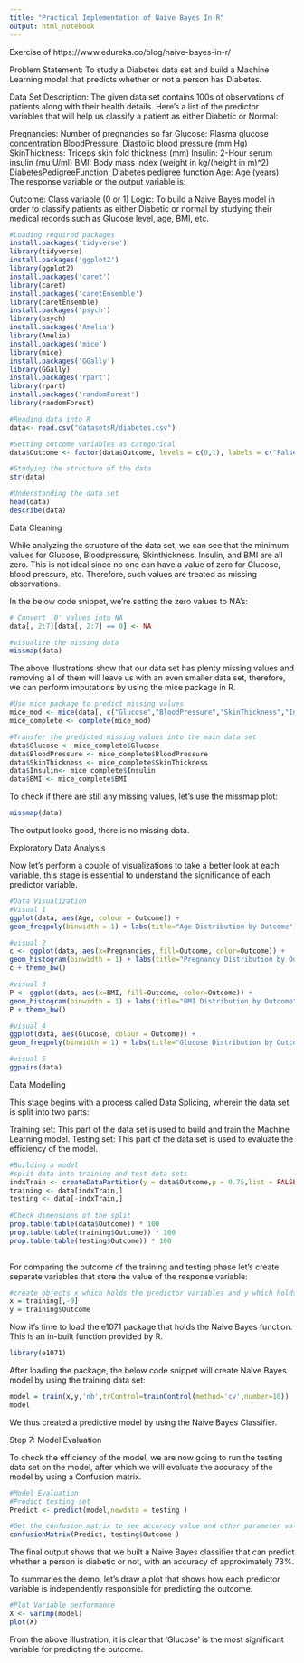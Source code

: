 ```yaml
---
title: "Practical Implementation of Naive Bayes In R"
output: html_notebook
---
```


Exercise of https://www.edureka.co/blog/naive-bayes-in-r/

Problem Statement: To study a Diabetes data set and build a Machine Learning model that predicts whether or not a person has Diabetes.

Data Set Description: The given data set contains 100s of observations of patients along with their health details. Here’s a list of the predictor variables that will help us classify a patient as either Diabetic or Normal:

Pregnancies: Number of pregnancies so far
Glucose: Plasma glucose concentration
BloodPressure: Diastolic blood pressure (mm Hg)
SkinThickness: Triceps skin fold thickness (mm)
Insulin: 2-Hour serum insulin (mu U/ml)
BMI: Body mass index (weight in kg/(height in m)^2)
DiabetesPedigreeFunction: Diabetes pedigree function
Age: Age (years)
The response variable or the output variable is:

Outcome: Class variable (0 or 1)
Logic: To build a Naive Bayes model in order to classify patients as either Diabetic or normal by studying their medical records such as Glucose level, age, BMI, etc.

```r
#Loading required packages
install.packages('tidyverse')
library(tidyverse)
install.packages('ggplot2')
library(ggplot2)
install.packages('caret')
library(caret)
install.packages('caretEnsemble')
library(caretEnsemble)
install.packages('psych')
library(psych)
install.packages('Amelia')
library(Amelia)
install.packages('mice')
library(mice)
install.packages('GGally')
library(GGally)
install.packages('rpart')
library(rpart)
install.packages('randomForest')
library(randomForest)
```

```r
#Reading data into R
data<- read.csv("datasetsR/diabetes.csv")
```

```r
#Setting outcome variables as categorical
data$Outcome <- factor(data$Outcome, levels = c(0,1), labels = c("False", "True"))
```

```r
#Studying the structure of the data
str(data)
```

```r
#Understanding the data set
head(data)
describe(data)
```

Data Cleaning

While analyzing the structure of the data set, we can see that the minimum values for Glucose, Bloodpressure, Skinthickness, Insulin, and BMI are all zero. This is not ideal since no one can have a value of zero for Glucose, blood pressure, etc. Therefore,  such values are treated as missing observations.

In the below code snippet, we’re setting the zero values to NA’s:

```r
# Convert '0' values into NA
data[, 2:7][data[, 2:7] == 0] <- NA

#visualize the missing data
missmap(data)
```

The above illustrations show that our data set has plenty missing values and removing all of them will leave us with an even smaller data set, therefore, we can perform imputations by using the mice package in R.

```r
#Use mice package to predict missing values
mice_mod <- mice(data[, c("Glucose","BloodPressure","SkinThickness","Insulin","BMI")], method='rf')
mice_complete <- complete(mice_mod)

#Transfer the predicted missing values into the main data set
data$Glucose <- mice_complete$Glucose
data$BloodPressure <- mice_complete$BloodPressure
data$SkinThickness <- mice_complete$SkinThickness
data$Insulin<- mice_complete$Insulin
data$BMI <- mice_complete$BMI
```

To check if there are still any missing values, let’s use the missmap plot:

```r
missmap(data)
```

The output looks good, there is no missing data.

Exploratory Data Analysis

Now let’s perform a couple of visualizations to take a better look at each variable, this stage is essential to understand the significance of each predictor variable.

```r
#Data Visualization
#Visual 1
ggplot(data, aes(Age, colour = Outcome)) +
geom_freqpoly(binwidth = 1) + labs(title="Age Distribution by Outcome")

```


```r
#visual 2
c <- ggplot(data, aes(x=Pregnancies, fill=Outcome, color=Outcome)) +
geom_histogram(binwidth = 1) + labs(title="Pregnancy Distribution by Outcome")
c + theme_bw()
```


```r
#visual 3
P <- ggplot(data, aes(x=BMI, fill=Outcome, color=Outcome)) +
geom_histogram(binwidth = 1) + labs(title="BMI Distribution by Outcome")
P + theme_bw()
```

```r
#visual 4
ggplot(data, aes(Glucose, colour = Outcome)) +
geom_freqpoly(binwidth = 1) + labs(title="Glucose Distribution by Outcome")

```

```r
#visual 5
ggpairs(data)
```

Data Modelling

This stage begins with a process called Data Splicing, wherein the data set is split into two parts:

Training set: This part of the data set is used to build and train the Machine Learning model.
Testing set: This part of the data set is used to evaluate the efficiency of the model.

```r
#Building a model
#split data into training and test data sets
indxTrain <- createDataPartition(y = data$Outcome,p = 0.75,list = FALSE)
training <- data[indxTrain,]
testing <- data[-indxTrain,]
 
#Check dimensions of the split
prop.table(table(data$Outcome)) * 100
prop.table(table(training$Outcome)) * 100
prop.table(table(testing$Outcome)) * 100
 
```
For comparing the outcome of the training and testing phase let’s create separate variables that store the value of the response variable:

```r
#create objects x which holds the predictor variables and y which holds the response variables
x = training[,-9]
y = training$Outcome
```

Now it’s time to load the e1071 package that holds the Naive Bayes function. This is an in-built function provided by R.

```r
library(e1071)
```

After loading the package, the below code snippet will create Naive Bayes model by using the training data set:

```r
model = train(x,y,'nb',trControl=trainControl(method='cv',number=10))
model
```

We thus created a predictive model by using the Naive Bayes Classifier.

Step 7: Model Evaluation

To check the efficiency of the model, we are now going to run the testing data set on the model, after which we will evaluate the accuracy of the model by using a Confusion matrix.

```r
#Model Evaluation
#Predict testing set
Predict <- predict(model,newdata = testing )

#Get the confusion matrix to see accuracy value and other parameter values
confusionMatrix(Predict, testing$Outcome )
```

The final output shows that we built a Naive Bayes classifier that can predict whether a person is diabetic or not, with an accuracy of approximately 73%.

To summaries the demo, let’s draw a plot that shows how each predictor variable is independently responsible for predicting the outcome.

```r
#Plot Variable performance
X <- varImp(model)
plot(X)
```

From the above illustration, it is clear that ‘Glucose’ is the most significant variable for predicting the outcome.
